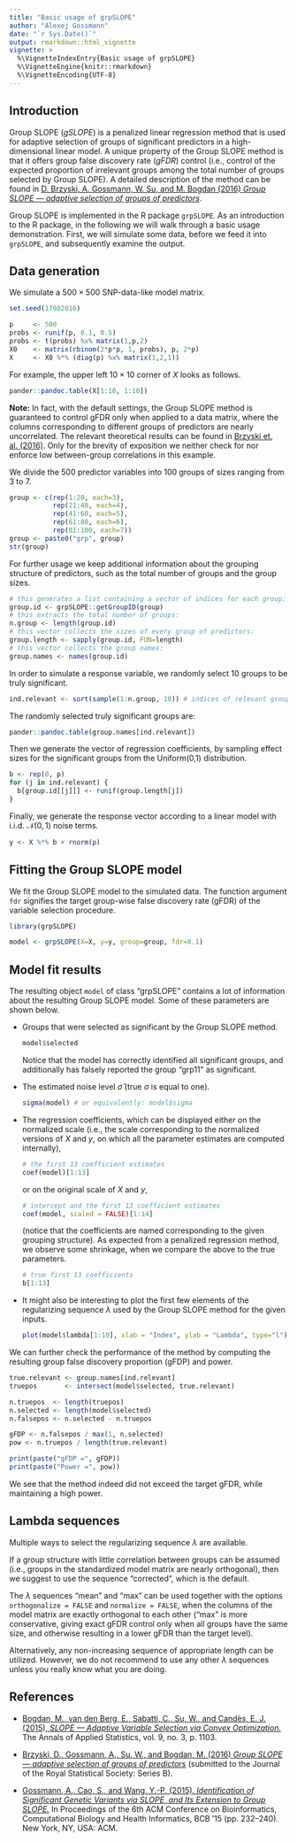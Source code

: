 ```yaml
---
title: "Basic usage of grpSLOPE"
author: "Alexej Gossmann"
date: "`r Sys.Date()`"
output: rmarkdown::html_vignette
vignette: >
  %\VignetteIndexEntry{Basic usage of grpSLOPE}
  %\VignetteEngine{knitr::rmarkdown}
  %\VignetteEncoding{UTF-8}
---
```


## Introduction

Group SLOPE (*gSLOPE*) is a penalized linear regression method that is used for adaptive selection of groups of significant predictors in a high-dimensional linear model.
A unique property of the Group SLOPE method is that it offers group false discovery rate (*gFDR*) control (i.e., control of the expected proportion of irrelevant groups among the total number of groups selected by Group SLOPE).
A detailed description of the method can be found in [D. Brzyski, A. Gossmann, W. Su, and M. Bogdan (2016) *Group SLOPE &mdash; adaptive selection of groups of predictors*](https://arxiv.org/abs/1610.04960).

Group SLOPE is implemented in the R package `grpSLOPE`. As an introduction to the R package, in the following we will walk through a basic usage demonstration. First, we will simulate some data, before we feed it into `grpSLOPE`, and subsequently examine the output.

## Data generation

We simulate a $500 \times 500$ SNP-data-like model matrix. 

```r
set.seed(17082016)

p     <- 500
probs <- runif(p, 0.1, 0.5)
probs <- t(probs) %x% matrix(1,p,2)
X0    <- matrix(rbinom(2*p*p, 1, probs), p, 2*p)
X     <- X0 %*% (diag(p) %x% matrix(1,2,1))
```

For example, the upper left $10 \times 10$ corner of $X$ looks as follows.

```r
pander::pandoc.table(X[1:10, 1:10])
```

**Note:** In fact, with the default settings, the Group SLOPE method is guaranteed to control gFDR only when applied to a data matrix, where the columns corresponding to different groups of predictors are nearly uncorrelated. The relevant theoretical results can be found in [Brzyski et. al. (2016)](https://arxiv.org/abs/1610.04960). Only for the brevity of exposition we neither check for nor enforce low between-group correlations in this example.

We divide the 500 predictor variables into 100 groups of sizes ranging from 3 to 7.

```r
group <- c(rep(1:20, each=3),
           rep(21:40, each=4),
           rep(41:60, each=5),
           rep(61:80, each=6),
           rep(81:100, each=7))
group <- paste0("grp", group)
str(group)
```

For further usage we keep additional information about the grouping structure of predictors, such as the total number of groups and the group sizes.

```r
# this generates a list containing a vector of indices for each group:
group.id <- grpSLOPE::getGroupID(group)
# this extracts the total number of groups:
n.group <- length(group.id)
# this vector collects the sizes of every group of predictors:
group.length <- sapply(group.id, FUN=length)
# this vector collects the group names:
group.names <- names(group.id)
```

In order to simulate a response variable, we randomly select 10 groups to be truly significant.

```r
ind.relevant <- sort(sample(1:n.group, 10)) # indices of relevant groups
```

The randomly selected truly significant groups are:

```r
pander::pandoc.table(group.names[ind.relevant])
```

Then we generate the vector of regression coefficients, by sampling effect sizes for the significant groups from the Uniform(0,1) distribution.

```r
b <- rep(0, p)
for (j in ind.relevant) {
  b[group.id[[j]]] <- runif(group.length[j])
}
```

Finally, we generate the response vector according to a linear model with i.i.d. $\mathcal{N}(0, 1)$ noise terms.

```r
y <- X %*% b + rnorm(p)
```

## Fitting the Group SLOPE model

We fit the Group SLOPE model to the simulated data. The function argument `fdr` signifies the target group-wise false discovery rate (gFDR) of the variable selection procedure.

```r
library(grpSLOPE)

model <- grpSLOPE(X=X, y=y, group=group, fdr=0.1)
```

## Model fit results

The resulting object `model` of class "grpSLOPE" contains a lot of information about the resulting Group SLOPE model. Some of these parameters are shown below.

* Groups that were selected as significant by the Group SLOPE method.

    ```r
    model$selected
    ```

    Notice that the model has correctly identified all significant groups, and additionally has falsely reported the group "grp11" as significant.
    
* The estimated noise level $\hat{\sigma}$ (true $\sigma$ is equal to one).

    ```r
    sigma(model) # or equivalently: model$sigma
    ```
    
* The regression coefficients, which can be displayed either on the normalized scale (i.e., the scale corresponding to the normalized versions of $X$ and $y$, on which all the parameter estimates are computed internally),

    ```r
    # the first 13 coefficient estimates
    coef(model)[1:13]
    ```
    
    or on the original scale of $X$ and $y$,

    ```r
    # intercept and the first 13 coefficient estimates
    coef(model, scaled = FALSE)[1:14]
    ```

    (notice that the coefficients are named corresponding to the given grouping structure). As expected from a penalized regression method, we observe some shrinkage, when we compare the above to the true parameters.

    ```r
    # true first 13 coefficients
    b[1:13]
    ```

* It might also be interesting to plot the first few elements of the regularizing sequence $\lambda$ used by the Group SLOPE method for the given inputs.

    ```r
    plot(model$lambda[1:10], xlab = "Index", ylab = "Lambda", type="l")
    ```

We can further check the performance of the method by computing the resulting group false discovery proportion (gFDP) and power.

```r
true.relevant <- group.names[ind.relevant]
truepos       <- intersect(model$selected, true.relevant)

n.truepos  <- length(truepos)
n.selected <- length(model$selected)
n.falsepos <- n.selected - n.truepos

gFDP <- n.falsepos / max(1, n.selected)
pow <- n.truepos / length(true.relevant)

print(paste("gFDP =", gFDP))
print(paste("Power =", pow))
```

We see that the method indeed did not exceed the target gFDR, while maintaining a high power.

## Lambda sequences

Multiple ways to select the regularizing sequence $\lambda$ are available.

If a group structure with little correlation between groups can be assumed (i.e., groups in the standardized model matrix are nearly orthogonal), then we suggest to use the sequence "corrected", which is the default.

The $\lambda$ sequences "mean" and "max" can be used together with the options `orthogonalize = FALSE` and `normalize = FALSE`, when the columns of the model matrix are exactly orthogonal to each other ("max" is more conservative, giving exact gFDR control only when all groups have the same size, and otherwise resulting in a lower gFDR than the target level).

Alternatively, any non-increasing sequence of appropriate length can be utilized. However, we do not recommend to use any other $\lambda$ sequences unless you really know what you are doing.

## References

* [Bogdan, M., van den Berg, E., Sabatti, C., Su, W., and Candès, E. J. (2015), *SLOPE &mdash; Adaptive Variable Selection via Convex Optimization.*](https://arxiv.org/pdf/1407.3824v2.pdf) The Annals of Applied Statistics, vol. 9, no. 3, p. 1103.

* [Brzyski, D., Gossmann, A., Su, W., and Bogdan, M. (2016) *Group SLOPE &mdash; adaptive selection of groups of predictors*](https://arxiv.org/abs/1610.04960) (submitted to the Journal of the Royal Statistical Society: Series B).

* [Gossmann, A., Cao, S., and Wang, Y.-P. (2015). *Identification of Significant Genetic Variants via SLOPE, and Its Extension to Group SLOPE.*](http://dx.doi.org/10.1145/2808719.2808743) In Proceedings of the 6th ACM Conference on Bioinformatics, Computational Biology and Health Informatics, BCB ’15 (pp. 232–240). New York, NY, USA: ACM.
